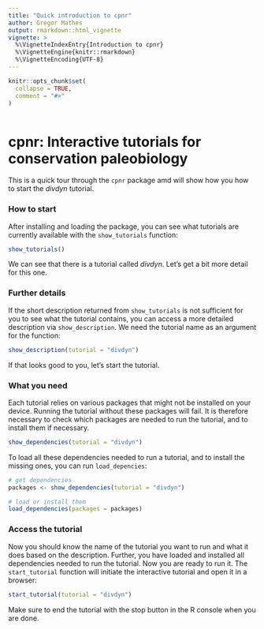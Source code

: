 ```yaml
---
title: "Quick introduction to cpnr"
author: Gregor Mathes
output: rmarkdown::html_vignette
vignette: >
  %\VignetteIndexEntry{Introduction to cpnr}
  %\VignetteEngine{knitr::rmarkdown}
  %\VignetteEncoding{UTF-8}
---
```


```r
knitr::opts_chunk$set(
  collapse = TRUE,
  comment = "#>"
)
```

```r

```

# cpnr: Interactive tutorials for conservation paleobiology  
  
This is a quick tour through the `cpnr` package amd will show how you how to start the *divdyn* tutorial.
  
### How to start  
  
After installing and loading the package, you can see what tutorials are currently available with  the `show_tutorials` function:  

```r
show_tutorials()
```  
  
We can see that there is a tutorial called *divdyn*. Let's get a bit more detail for this one.  
  
### Further details  
  
If the short description returned from `show_tutorials` is not sufficient for you to see what the tutorial contains, you can access a more detailed description via `show_description`. We need the tutorial name as an argument for the function:  
  
```r
show_description(tutorial = "divdyn")
```   
  
If that looks good to you, let's start the tutorial. 
  
### What you need  
  
Each tutorial relies on various packages that might not be installed on your device. Running the tutorial without these packages will fail. It is therefore necessary to check which packages are needed to run the tutorial, and to install them if necessary.  
  
```r
show_dependencies(tutorial = "divdyn")
```  
  
To load all these dependencies needed to run a tutorial, and to install the missing ones, you can run `load_depencies`:  
  
```r
# get dependencies
packages <- show_dependencies(tutorial = "divdyn")

# load or install them
load_dependencies(packages = packages)
```  
  
### Access the tutorial  
  
Now you should know the name of the tutorial you want to run and what it does based on the description. Further, you have loaded and installed all dependencies needed to run the tutorial. Now you are ready to run it. The `start_tutorial` function will initiate the interactive tutorial and open it in a browser:  
  
```r
start_tutorial(tutorial = "divdyn")
```  
  
Make sure to end the tutorial with the stop button in the R console when you are done.    
  




  



